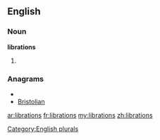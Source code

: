 ==English==

===Noun===
'''librations'''

# {{plural of|[[libration]]}}

===Anagrams===
* {{alphagram|abiilnorst}}
* [[Bristolian#English|Bristolian]]

[[Category:English plurals]]

[[ar:librations]]
[[fr:librations]]
[[my:librations]]
[[zh:librations]]